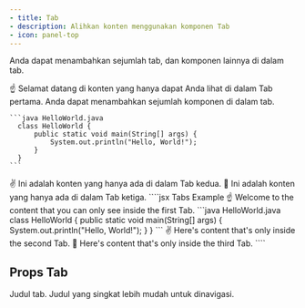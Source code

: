 ```yaml
---
- title: Tab
- description: Alihkan konten menggunakan komponen Tab
- icon: panel-top
---
```


Anda dapat menambahkan sejumlah tab, dan komponen lainnya di dalam tab.

<Tabs>
  <Tab title="Tab Pertama">
    ☝️ Selamat datang di konten yang hanya dapat Anda lihat di dalam Tab pertama.
    Anda dapat menambahkan sejumlah komponen di dalam tab.

    ```java HelloWorld.java
      class HelloWorld {
          public static void main(String[] args) {
              System.out.println("Hello, World!");
          }
      }
    ```
  </Tab>

  <Tab title="Tab Kedua">
    ✌️ Ini adalah konten yang hanya ada di dalam Tab kedua.
  </Tab>

  <Tab title="Tab Ketiga">
    💪 Ini adalah konten yang hanya ada di dalam Tab ketiga.
  </Tab>
</Tabs>

<RequestExample>
  ````jsx Tabs Example
  <Tabs>
    <Tab title="First Tab">
      ☝️ Welcome to the content that you can only see inside the first Tab.
      ```java HelloWorld.java
        class HelloWorld {
            public static void main(String[] args) {
                System.out.println("Hello, World!");
            }
        }
      ```
    </Tab>
    <Tab title="Second Tab">
      ✌️ Here's content that's only inside the second Tab.
    </Tab>
    <Tab title="Third Tab">
      💪 Here's content that's only inside the third Tab.
    </Tab>
  </Tabs>
  ````
</RequestExample>

## Props Tab

<ResponseField name="title" type="string" required>
  Judul tab. Judul yang singkat lebih mudah untuk dinavigasi.
</ResponseField>
